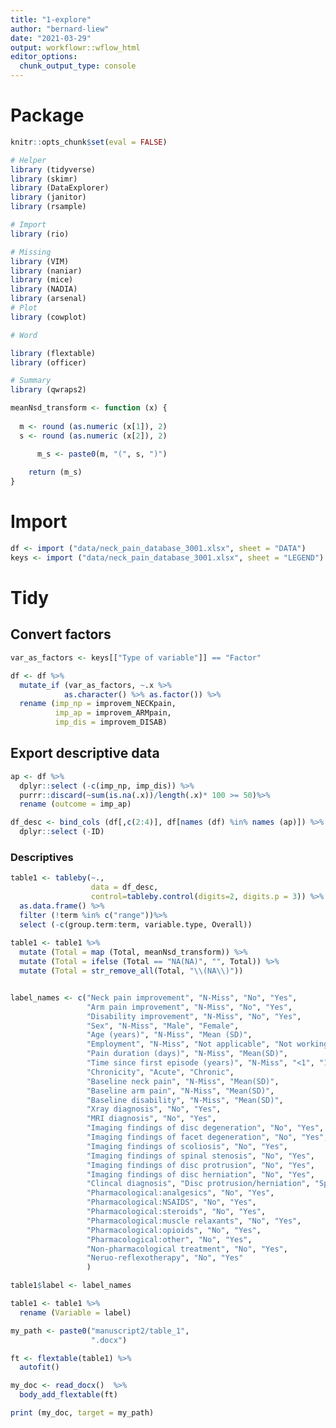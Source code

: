 ```yaml
---
title: "1-explore"
author: "bernard-liew"
date: "2021-03-29"
output: workflowr::wflow_html
editor_options:
  chunk_output_type: console
---
```


# Package

```r
knitr::opts_chunk$set(eval = FALSE)
```


```r
# Helper
library (tidyverse)
library (skimr)
library (DataExplorer)
library (janitor)
library (rsample)

# Import
library (rio)

# Missing
library (VIM)
library (naniar)
library (mice)
library (NADIA)
library (arsenal)
# Plot 
library (cowplot)

# Word

library (flextable)
library (officer)

# Summary
library (qwraps2)

meanNsd_transform <- function (x) {
  
  m <- round (as.numeric (x[1]), 2)
  s <- round (as.numeric (x[2]), 2)

      m_s <- paste0(m, "(", s, ")")
  
    return (m_s)
}
```


# Import

```r
df <- import ("data/neck_pain_database_3001.xlsx", sheet = "DATA")
keys <- import ("data/neck_pain_database_3001.xlsx", sheet = "LEGEND")
```

# Tidy

## Convert factors

```r
var_as_factors <- keys[["Type of variable"]] == "Factor"

df <- df %>%
  mutate_if (var_as_factors, ~.x %>% 
            as.character() %>% as.factor()) %>% 
  rename (imp_np = improvem_NECKpain,
          imp_ap = improvem_ARMpain,
          imp_dis = improvem_DISAB)

```


## Export descriptive data

```r
ap <- df %>% 
  dplyr::select (-c(imp_np, imp_dis)) %>%
  purrr::discard(~sum(is.na(.x))/length(.x)* 100 >= 50)%>%
  rename (outcome = imp_ap)

df_desc <- bind_cols (df[,c(2:4)], df[names (df) %in% names (ap)]) %>%
  dplyr::select (-ID)
```

### Descriptives

```r

table1 <- tableby(~., 
                  data = df_desc,
                  control=tableby.control(digits=2, digits.p = 3)) %>%
  as.data.frame() %>%
  filter (!term %in% c("range"))%>%
  select (-c(group.term:term, variable.type, Overall)) 
  
table1 <- table1 %>%
  mutate (Total = map (Total, meanNsd_transform)) %>%
  mutate (Total = ifelse (Total == "NA(NA)", "", Total)) %>%
  mutate (Total = str_remove_all(Total, "\\(NA\\)"))


label_names <- c("Neck pain improvement", "N-Miss", "No", "Yes",
                 "Arm pain improvement", "N-Miss", "No", "Yes",
                 "Disability improvement", "N-Miss", "No", "Yes",
                 "Sex", "N-Miss", "Male", "Female",
                 "Age (years)", "N-Miss", "Mean (SD)",
                 "Employment", "N-Miss", "Not applicable", "Not working", "Working",
                 "Pain duration (days)", "N-Miss", "Mean(SD)",
                 "Time since first episode (years)", "N-Miss", "<1", "1-5", "5-10", ">10",
                 "Chronicity", "Acute", "Chronic",
                 "Baseline neck pain", "N-Miss", "Mean(SD)",
                 "Baseline arm pain", "N-Miss", "Mean(SD)",
                 "Baseline disability", "N-Miss", "Mean(SD)",
                 "Xray diagnosis", "No", "Yes",
                 "MRI diagnosis", "No", "Yes",
                 "Imaging findings of disc degeneration", "No", "Yes",
                 "Imaging findings of facet degeneration", "No", "Yes",
                 "Imaging findings of scoliosis", "No", "Yes",
                 "Imaging findings of spinal stenosis", "No", "Yes",
                 "Imaging findings of disc protrusion", "No", "Yes",
                 "Imaging findings of disc herniation", "No", "Yes",
                 "Clincal diagnosis", "Disc protrusion/herniation", "Spinal stenosis", "Non-specific",
                 "Pharmacological:analgesics", "No", "Yes",
                 "Pharmacological:NSAIDS", "No", "Yes",
                 "Pharmacological:steroids", "No", "Yes",
                 "Pharmacological:muscle relaxants", "No", "Yes",
                 "Pharmacological:opioids", "No", "Yes",
                 "Pharmacological:other", "No", "Yes",
                 "Non-pharmacological treatment", "No", "Yes",
                 "Neruo-reflexotherapy", "No", "Yes"
                 )

table1$label <- label_names

table1 <- table1 %>%
  rename (Variable = label)

my_path <- paste0("manuscript2/table_1", 
                  ".docx")

ft <- flextable(table1) %>%
  autofit()

my_doc <- read_docx()  %>% 
  body_add_flextable(ft) 

print (my_doc, target = my_path)
```

